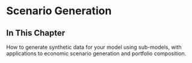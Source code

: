 # Scenario Generation

## In This Chapter

How to generate synthetic data for your model using sub-models, with applications to economic scenario generation and portfolio composition.